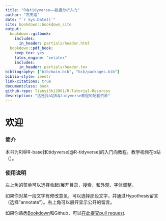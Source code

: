```yaml
---
title: "R与tidyverse——数据分析入门"
author: "石天熠"
date: "`r Sys.Date()`"
site: bookdown::bookdown_site
output:
  bookdown::gitbook:
    includes:
      in_header: partials/header.html
  bookdown::pdf_book:
    keep_tex: yes
    latex_engine: "xelatex"
    includes:
      in_header: partials/header.tex
bibliography: ["bib/main.bib", "bib/packages.bib"]
biblio-style: ieeetr
link-citations: true
documentclass: book
github-repo: TianyiShi2001/R-Tutorial-Resorces
description: "这是我b站R与tidyverse教程的配套资源"
---
```


# 欢迎 {-#welcome}

### 简介 {-#简介}
本书为R[@R-base]和tidyverse[@R-tidyverse]的入门向教程。教学视频在b站（）。

### 使用说明 {-#说明}
左上角的菜单可以选择收起/展开目录，搜索，和外观，字体调整。

如果你对某一段文字有修改意见，可以选择那段文字，并通过Hypothesis留言（选择"annotate"）。右上角可以展开显示公开的留言。

如果你熟悉[Bookdown](https://bookdown.org)和Github，可以[在此提交pull request](https://github.com/TianyiShi2001/R-Tutorial-Resorces).
